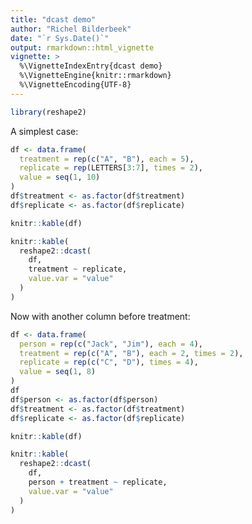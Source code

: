 ```yaml
---
title: "dcast demo"
author: "Richel Bilderbeek"
date: "`r Sys.Date()`"
output: rmarkdown::html_vignette
vignette: >
  %\VignetteIndexEntry{dcast demo}
  %\VignetteEngine{knitr::rmarkdown}
  %\VignetteEncoding{UTF-8}
---
```


```r
library(reshape2)
```

A simplest case:

```r
df <- data.frame(
  treatment = rep(c("A", "B"), each = 5),
  replicate = rep(LETTERS[3:7], times = 2),
  value = seq(1, 10)
)
df$treatment <- as.factor(df$treatment)
df$replicate <- as.factor(df$replicate)

knitr::kable(df)

knitr::kable(
  reshape2::dcast(
    df,
    treatment ~ replicate,
    value.var = "value"
  )
)
```

Now with another column before treatment:

```r
df <- data.frame(
  person = rep(c("Jack", "Jim"), each = 4),
  treatment = rep(c("A", "B"), each = 2, times = 2),
  replicate = rep(c("C", "D"), times = 4),
  value = seq(1, 8)
)
df
df$person <- as.factor(df$person)
df$treatment <- as.factor(df$treatment)
df$replicate <- as.factor(df$replicate)

knitr::kable(df)

knitr::kable(
  reshape2::dcast(
    df,
    person + treatment ~ replicate,
    value.var = "value"
  )
)
```

